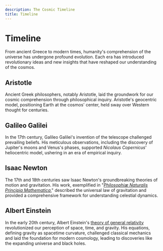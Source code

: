 ```yaml
---
description: The Cosmic Timeline
title: Timeline
---
```




# Timeline


From ancient Greece to modern times, humanity's comprehension of the universe has undergone profound evolution. Each era has introduced revolutionary ideas and new insights that have reshaped our understanding of the cosmos.

## Aristotle


Ancient Greek philosophers, notably Aristotle, laid the groundwork for our cosmic comprehension through philosophical inquiry. Aristotle's geocentric model, positioning Earth at the cosmos' center, held sway over Western thought for centuries.

## Galileo Galilei
In the 17th century, Galileo Galilei's invention of the telescope challenged prevailing beliefs. His meticulous observations, including the discovery of Jupiter's moons and Venus's phases, supported _Nicolaus Copernicus_' heliocentric model, ushering in an era of empirical inquiry.

## Isaac Newton
The 17th and 18th centuries saw Isaac Newton's groundbreaking theories of motion and gravitation. His work, exemplified in "_[Philosophiæ Naturalis Principia Mathematica](../cosmos/legacy/exploring-principia.mdx)_," described the universal law of gravitation and provided a comprehensive framework for understanding celestial dynamics.

## Albert Einstein
In the early 20th century, Albert Einstein's [theory of general relativity](../cosmos/legacy/special-general-relativity.mdx) revolutionized our perception of space, time, and gravity. His equations, defining gravity as spacetime curvature, challenged classical mechanics and laid the foundation for modern cosmology, leading to discoveries like the expanding universe and black holes.